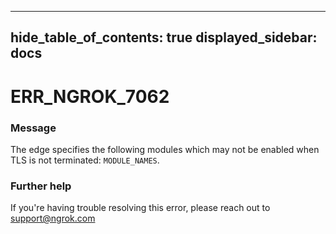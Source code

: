

---
hide_table_of_contents: true
displayed_sidebar: docs
---


# ERR_NGROK_7062

### Message
The edge specifies the following modules which may not be enabled when TLS is not terminated: `MODULE_NAMES`.

<ErrorDetails />



### Further help
If you're having trouble resolving this error, please reach out to [support@ngrok.com](mailto:support@ngrok.com?subject=Help%20with%20ERR_NGROK_7062)

